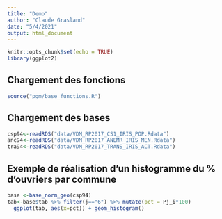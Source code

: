 ```yaml
---
title: "Demo"
author: "Claude Grasland"
date: "5/4/2021"
output: html_document
---
```


```r
knitr::opts_chunk$set(echo = TRUE)
library(ggplot2)
```


## Chargement des fonctions

```r
source("pgm/base_functions.R")
```


## Chargement des bases

```r
csp94<-readRDS("data/VDM_RP2017_CS1_IRIS_POP.Rdata")
anc94<-readRDS("data/VDM_RP2017_ANEMR_IRIS_MEN.Rdata")
tra94<-readRDS("data/VDM_RP2017_TRANS_IRIS_ACT.Rdata")
```

## Exemple de réalisation d'un histogramme du % d'ouvriers par commune


```r
base <-base_norm_geo(csp94) 
tab<-base$tab %>% filter(j=="6") %>% mutate(pct = Pj_i*100)
  ggplot(tab, aes(x=pct)) + geom_histogram()
```

